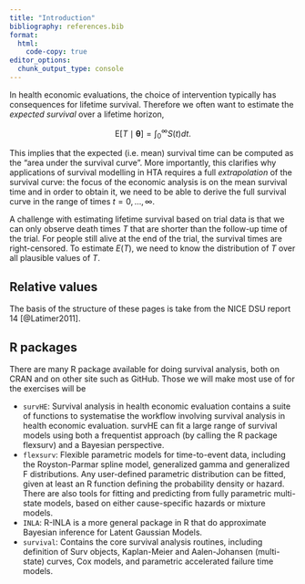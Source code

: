 ```yaml
---
title: "Introduction"
bibliography: references.bib
format:
  html:
    code-copy: true
editor_options: 
  chunk_output_type: console
---
```


<!-- lifted from the RHTA survival analysis chapter -->

In health economic evaluations, the choice of intervention typically has consequences for lifetime survival. Therefore we often want to estimate the *expected survival* over a lifetime horizon,

$$
\mbox{E}[T \mid \boldsymbol{\theta}]= \int_0^\infty S(t)dt.
$$

This implies that the expected (i.e. mean) survival time can be computed as the "area under the survival curve". More importantly, this clarifies why applications of survival modelling in HTA requires a full *extrapolation* of the survival curve: the focus of the economic analysis is on the mean survival time and in order to obtain it, we need to be able to derive the full survival curve in the range of times $t = 0, \ldots, \infty$.

A challenge with estimating lifetime survival based on trial data is that we can only observe death times $T$ that are shorter than the follow-up time of the trial. For people still alive at the end of the trial, the survival times are right-censored. To estimate $E(T)$, we need to know the distribution of $T$ over all plausible values of $T$.

::: callout-tip
## Relative values

The basis of the structure of these pages is take from the NICE DSU report 14 [@Latimer2011].
:::

## R packages

There are many R package available for doing survival analysis, both on CRAN and on other site such as GitHub. Those we will make most use of for the exercises will be

-   `survHE`: Survival analysis in health economic evaluation contains a suite of functions to systematise the workflow involving survival analysis in health economic evaluation. survHE can fit a large range of survival models using both a frequentist approach (by calling the R package flexsurv) and a Bayesian perspective.
-   `flexsurv`: Flexible parametric models for time-to-event data, including the Royston-Parmar spline model, generalized gamma and generalized F distributions. Any user-defined parametric distribution can be fitted, given at least an R function defining the probability density or hazard. There are also tools for fitting and predicting from fully parametric multi-state models, based on either cause-specific hazards or mixture models.
-   `INLA`: R-INLA is a more general package in R that do approximate Bayesian inference for Latent Gaussian Models.
-   `survival`: Contains the core survival analysis routines, including definition of Surv objects, Kaplan-Meier and Aalen-Johansen (multi-state) curves, Cox models, and parametric accelerated failure time models.
